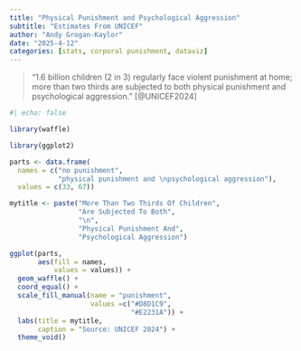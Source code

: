 ```yaml
---
title: "Physical Punishment and Psychological Aggression"
subtitle: "Estimates From UNICEF"
author: "Andy Grogan-Kaylor"
date: "2025-4-12"
categories: [stats, corporal punishment, dataviz]
---
```


> "1.6 billion children (2 in 3) regularly face violent punishment at home; more than two thirds are subjected to both physical punishment and psychological aggression." [@UNICEF2024]


```r
#| echo: false

library(waffle)

library(ggplot2)

parts <- data.frame(
  names = c("no punishment",
            "physical punishment and \npsychological aggression"),
  values = c(33, 67))

mytitle <- paste("More Than Two Thirds Of Children",
                 "Are Subjected To Both", 
                 "\n",
                 "Physical Punishment And",
                 "Psychological Aggression")

ggplot(parts,
       aes(fill = names,
           values = values)) +
  geom_waffle() +
  coord_equal() +
  scale_fill_manual(name = "punishment",
                    values =c("#D8D1C9", 
                              "#E2231A")) +
  labs(title = mytitle,
       caption = "Source: UNICEF 2024") +
  theme_void()

```